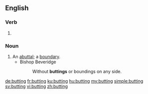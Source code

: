 ==English==

===Verb===
{{head|en|present participle}}

# {{present participle of|butt|lang=en|nocat=1}}

===Noun===
{{en-noun}}

# An [[abuttal]]; a [[boundary]].
#* Bishop Beveridge
#*: Without '''buttings''' or boundings on any side.

[[de:butting]]
[[fr:butting]]
[[ku:butting]]
[[hu:butting]]
[[my:butting]]
[[simple:butting]]
[[sv:butting]]
[[vi:butting]]
[[zh:butting]]